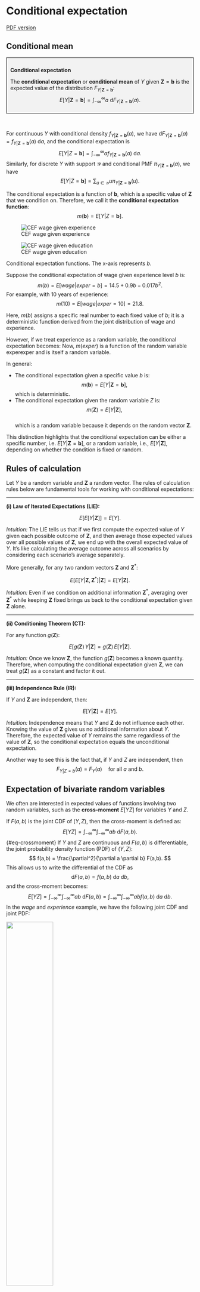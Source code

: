 # Conditional expectation

::: {.content-visible when-format="html"}
[PDF version](https://statistics.svenotto.com/section7_conditional_expectation.pdf)
:::



## Conditional mean


::: {style="border: 1px solid black; background-color:#f2f2f2; padding: 10px;"}

**Conditional expectation**

The **conditional expectation** or **conditional mean** of $Y$ given $\boldsymbol  Z= \boldsymbol b$ is the expected value of the distribution $F_{Y|\boldsymbol Z=\boldsymbol b}$:
$$
  E[Y | \boldsymbol  Z= \boldsymbol b] = \int_{-\infty}^\infty a \ \text{d}F_{Y|\boldsymbol Z = \boldsymbol b}(a).
$$
:::
\

For continuous $Y$ with conditional density $f_{Y|\boldsymbol Z = \boldsymbol b}(a)$, we have $\text{d}F_{Y|\boldsymbol Z = \boldsymbol b}(a) = f_{Y|\boldsymbol Z = \boldsymbol b}(a) \ \text{d}a$, and the conditional expectation is
$$
	E[Y | Z= \boldsymbol b] = \int_{-\infty}^\infty a f_{Y|\boldsymbol Z = \boldsymbol b}(a)\ \text{d}a.
$$
Similarly, for discrete $Y$ with support $\mathcal Y$ and conditional PMF $\pi_{Y|\boldsymbol Z = \boldsymbol b}(a)$, we have
$$
	E[Y | Z= \boldsymbol b] = \sum_{u \in \mathcal Y} u \pi_{Y|\boldsymbol Z = \boldsymbol b}(u).
$$

The conditional expectation is a function of $\boldsymbol b$, which is a specific value of $\boldsymbol Z$ that we condition on.
Therefore, we call it the **conditional expectation function**:
$$
  m(\boldsymbol b) = E[Y | Z= \boldsymbol b].
$$



::: {#fig-cef layout-ncol=2}

![CEF wage given experience](./img/fig-Conditionalexpectation-1.png){#fig-CEF1}

![CEF wage given education](./img/fig-Conditionalexpectation-2.png){#fig-CEF2}

Conditional expectation functions. The x-axis represents $b$.
:::


Suppose the conditional expectation of wage given experience level $b$ is:
$$
  m(b) = E[wage | exper = b] = 14.5 + 0.9 b - 0.017 b^2.
$$
For example, with 10 years of experience:
$$
m(10) = E[wage | exper = 10] = 21.8.
$$

Here, $m(b)$ assigns a specific real number to each fixed value of $b$; it is a deterministic function derived from the joint distribution of wage and experience.

However, if we treat experience as a random variable, the conditional expectation becomes:
\begin{align*}
	 m(exper) = E[wage | exper] = 14.5 + 0.9 exper - 0.017 exper^2.
\end{align*}
Now, $m(exper)$ is a function of the random variable experexper and is itself a random variable.

In general:

* The conditional expectation given a specific value $b$ is:
  $$
	  m(\boldsymbol b) = E[Y | \boldsymbol Z=\boldsymbol b],
  $$
  which is deterministic.
* The conditional expectation given the random variable $Z$ is:
  $$
  m(\boldsymbol Z) = E[Y | \boldsymbol Z],
  $$  
  which is a random variable because it depends on the random vector $\boldsymbol Z$.

This distinction highlights that the conditional expectation can be either a specific number, i.e. $E[Y | \boldsymbol Z=\boldsymbol b]$, or a random variable, i.e., $E[Y | \boldsymbol Z]$, depending on whether the condition is fixed or random.


## Rules of calculation

\section*{Rules of Calculation for Conditional Expectation}

Let $Y$ be a random variable and $\boldsymbol{Z}$ a random vector.
The rules of calculation rules below are fundamental tools for working with conditional expectations:

---

**(i) Law of Iterated Expectations (LIE):**

$$
E[E[Y | \boldsymbol{Z}]] = E[Y].
$$

*Intuition:* The LIE tells us that if we first compute the expected value of $Y$ given each possible outcome of $\boldsymbol{Z}$, and then average those expected values over all possible values of $\boldsymbol{Z}$, we end up with the overall expected value of $Y$. It's like calculating the average outcome across all scenarios by considering each scenario's average separately.

More generally, for any two random vectors $\boldsymbol{Z}$ and $\boldsymbol{Z}^*$:

$$
E[E[Y | \boldsymbol{Z}, \boldsymbol{Z}^*] | \boldsymbol{Z}] = E[Y | \boldsymbol{Z}].
$$

*Intuition:* Even if we condition on additional information $\boldsymbol{Z}^*$, averaging over $\boldsymbol{Z}^*$ while keeping $\boldsymbol{Z}$ fixed brings us back to the conditional expectation given $\boldsymbol{Z}$ alone.

---

**(ii) Conditioning Theorem (CT):**

For any function $g(\boldsymbol{Z})$:

$$
E[g(\boldsymbol{Z}) \, Y | \boldsymbol{Z}] = g(\boldsymbol{Z}) \, E[Y | \boldsymbol{Z}].
$$

*Intuition:* Once we know $\boldsymbol{Z}$, the function $g(\boldsymbol{Z})$ becomes a known quantity. Therefore, when computing the conditional expectation given $\boldsymbol{Z}$, we can treat $g(\boldsymbol{Z})$ as a constant and factor it out.

---

**(iii) Independence Rule (IR):**

If $Y$ and $\boldsymbol{Z}$ are independent, then:

$$
E[Y | \boldsymbol{Z}] = E[Y].
$$

*Intuition:* Independence means that $Y$ and $\boldsymbol{Z}$ do not influence each other. Knowing the value of $\boldsymbol{Z}$ gives us no additional information about $Y$. Therefore, the expected value of $Y$ remains the same regardless of the value of $\boldsymbol{Z}$, so the conditional expectation equals the unconditional expectation.

Another way to see this is the fact that, if $Y$ and $Z$ are independent, then 
$$
  F_{Y|Z=b}(a) = F_{Y}(a) \quad \text{for all} \ a \ \text{and} \ b.
$$



## Expectation of bivariate random variables

We often are interested in expected values of functions involving two random variables, such as the **cross-moment** $E[YZ]$ for variables $Y$ and $Z$.

If $F(a,b)$ is the joint CDF of $(Y,Z)$, then the cross-moment is defined as:
$$
  E[YZ] = \int_{-\infty}^\infty \int_{-\infty}^\infty ab \ \text{d}F(a,b). 
$$ {#eq-crossmoment}
If $Y$ and $Z$ are continuous and $F(a,b)$ is differentiable, the joint probability density function (PDF) of $(Y,Z)$:
$$
	f(a,b) = \frac{\partial^2}{\partial a \partial b} F(a,b).
$$
This allows us to write the differential of the CDF as
$$
   \text{d}F(a,b) = f(a,b) \ \text{d} a \ \text{d}b,
$$
and the cross-moment becomes:
$$
 E[YZ] = \int_{-\infty}^\infty \int_{-\infty}^\infty ab \ \text{d}F(a,b) =  \int_{-\infty}^\infty \int_{-\infty}^\infty ab f(a,b) \ \text{d} a \ \text{d}b.
$$
In the *wage* and *experience* example, we have the following joint CDF and joint PDF:

::: {#fig-jointCDFWageEx}

![](./img/sec03-WageExCDF.png){width=50%}


Joint CDF of wage and experience
:::

::: {#fig-jointPDFWageEx}

![](./img/sec03-WageExPDF.png){width=50%}


Joint PDF of wage and experience
:::

If $Y$ and $Z$ are discrete with joint PMF $\pi(a,b)$ and support $\mathcal Y$, the cross moment is
$$
 E[YZ] = \int_{-\infty}^\infty \int_{-\infty}^\infty ab \ \text{d}F(a,b) = \sum_{a \in \mathcal Y} \sum_{b \in \mathcal Y} ab \ \pi(a,b).
$$
If one variable is discrete and the other is continuous, the expectation involves a mixture of summation and integration.

In general, the expected value of any real valued function $g(Y,Z)$ is given by
$$
  E[g(X,Y)] = \int_{-\infty}^\infty \int_{-\infty}^\infty g(a,b) \ \text{d}F(a,b).
$$



## Covariance and correlation

The **covariance** of $Y$ and $Z$ is defined as:  
$$
   Cov(Y,Z) = E[(Y- E[Y])(Z-E[Z])] = E[YZ] - E[Y]E[Z].
$$
The covariance of $Y$ with itself is the variance:
$$
  Cov(Y,Y) = Var[Y].
$$
The variance of the sum of two random variables depends on the covariance:
$$
  Var[Y+Z] = Var[Y] + 2 Cov(Y,Z) + Var[Z]
$$
The **correlation** of $Y$ and $Z$ is
$$
  Corr(Y,Z) = \frac{Cov(Y,Z)}{sd(Y) sd(Z)}
$$
where $sd(Y)$ and $sd(Z)$ are the standard deviations of $Y$ and $Z$, respectively.

::: {style="border: 1px solid black; background-color:#f2f2f2; padding: 10px;"}
**Uncorrelated**

$Y$ and $Z$ are **uncorrelated** if $Corr(Y,Z) = 0$, or, equivalently, if $Cov(Y,Z) = 0$.
:::
\

If $Y$ and $Z$ are uncorrelated, then:
\begin{align*}
		E[YZ] &= E[Y] E[Z] \\
		Var[Y+Z] &= Var[Y] + Var[Z]
\end{align*}


If $Y$ and $Z$ are independent and have finite second moments, they are uncorrelated. 
However, the reverse is not necessarily true; uncorrelated variables are not always independent.


## Expectations for random vectors

These concepts generalize to any $k$-dimensional random vector $\boldsymbol Z = (Z_1, \ldots, Z_k)$.

The expectation vector of $\boldsymbol Z$ is:
$$
		E[\boldsymbol Z] = \begin{pmatrix} E[Z_1] \\  \vdots \\ E[Z_k] \end{pmatrix}.
$$
The covariance matrix of $\boldsymbol Z$ is:
\begin{align*}
Var[\boldsymbol Z] &= E[(\boldsymbol Z-E[\boldsymbol Z])(\boldsymbol Z-E[\boldsymbol Z])'] \\ 
      &= \begin{pmatrix}
			Var[Z_1] & Cov(Z_1, Z_2) & \ldots & Cov(X_1, Z_k) \\
			Cov(Z_2, Z_1) & Var[Z_2] & \ldots & Cov(Z_2, Z_k) \\
			\vdots & \vdots & \ddots & \vdots \\
			Cov(Z_k, Z_1) & Cov(Z_k, Z_2) & \ldots & Var[Z_k]
		\end{pmatrix}
\end{align*}

For any random vector $\boldsymbol Z$, the covariance matrix $Var[\boldsymbol Z]$ is symmetric and positive semi-definite.








## R-codes

[statistics-sec07.R](https://statistics.svenotto.com/statistics-sec07.R)